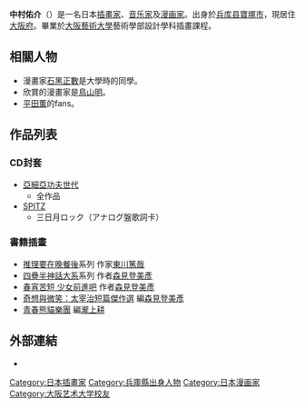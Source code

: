 {{Japanese|japanese=中村 佑介|kana=なかむら ゆうすけ|romaji=Nakamura Yūsuke}}
'''中村佑介'''（{{bd|1978年||catIdx=Nakamura Yuusuke}}）是一名日本[[插畫家|插畫家]]、[[音乐家|音乐家]]及[[漫画家|漫画家]]。出身於[[兵库县|兵库县]][[寶塚市|寶塚市]]，現居住[[大阪府|大阪府]]。畢業於[[大阪藝術大學|大阪藝術大學]]藝術學部設計學科插畫課程。

== 相關人物 ==
*漫畫家[[石黑正數|石黑正數]]是大學時的同學。
*欣賞的漫畫家是[[鳥山明|鳥山明]]。
*[[平田薫_(藝人)|平田薫]]的fans。

== 作品列表 ==
===CD封套===
*[[亞細亞功夫世代|亞細亞功夫世代]]
**全作品
*[[SPITZ|SPITZ]]
**三日月ロック（アナログ盤歌詞卡）
===書籍插畫===
*[[推理要在晚餐後|推理要在晚餐後]]系列 作家[[東川篤哉|東川篤哉]]
*[[四疊半神話大系|四疊半神話大系]]系列 作者[[森見登美彥|森見登美彥]]
*[[春宵苦短_少女前進吧|春宵苦短 少女前進吧]] 作者[[森見登美彥|森見登美彥]]
*[[奇想與微笑：太宰治短篇傑作選|奇想與微笑：太宰治短篇傑作選]] 編[[森見登美彥|森見登美彥]]
*[[青春熊貓樂團|青春熊貓樂團]] 編[[瀧上耕|瀧上耕]]
{{Expand list|date=2012-1-10}}

== 外部連結 ==
*{{Official|http://www.yusukenakamura.net/}}

{{DEFAULTSORT:Nakamura Yuusuke}}
[[Category:日本插畫家|Category:日本插畫家]]
[[Category:兵庫縣出身人物|Category:兵庫縣出身人物]]
[[Category:日本漫画家|Category:日本漫画家]]
[[Category:大阪艺术大学校友|Category:大阪艺术大学校友]]
